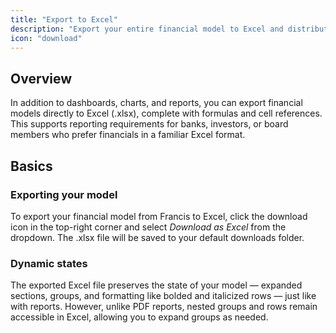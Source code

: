 ```yaml
---
title: "Export to Excel"
description: "Export your entire financial model to Excel and distribute insights anywhere you like."
icon: "download"
---
```


## Overview

In addition to dashboards, charts, and reports, you can export financial models directly to Excel (.xlsx), complete with formulas and cell references. This supports reporting requirements for banks, investors, or board members who prefer financials in a familiar Excel format.

## Basics

### Exporting your model

To export your financial model from Francis to Excel, click the download icon in the top-right corner and select *Download as Excel* from the dropdown. The .xlsx file will be saved to your default downloads folder.

### Dynamic states

The exported Excel file preserves the state of your model — expanded sections, groups, and formatting like bolded and italicized rows — just like with reports. However, unlike PDF reports, nested groups and rows remain accessible in Excel, allowing you to expand groups as needed.